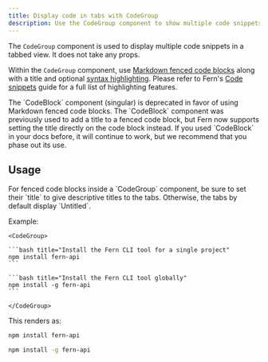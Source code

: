 ```yaml
---
title: Display code in tabs with CodeGroup
description: Use the CodeGroup component to show multiple code snippets in a tabbed view.
---
```


The `CodeGroup` component is used to display multiple code snippets in a tabbed view. It does not take any props.

Within the `CodeGroup` component, use [Markdown fenced code blocks](https://www.markdownguide.org/extended-syntax/#fenced-code-blocks) along with a title and optional [syntax highlighting](https://www.markdownguide.org/extended-syntax/#syntax-highlighting). Please refer to Fern's [Code snippets](../content/code-snippets.mdx) guide for a full list of highlighting features.

<Note>
  The `CodeBlock` component (singular) is deprecated in favor of using Markdown fenced code blocks. The `CodeBlock`
  component was previously used to add a title to a fenced code block, but Fern now supports setting the title directly
  on the code block instead. If you used `CodeBlock` in your docs before, it will continue to work, but we recommend
  that you phase out its use.
</Note>

## Usage

<Warning>
  For fenced code blocks inside a `CodeGroup` component, be sure to set their `title` to give descriptive titles to the
  tabs. Otherwise, the tabs by default display `Untitled`.
</Warning>

Example:

````mdx
<CodeGroup>
  
```bash title="Install the Fern CLI tool for a single project"
npm install fern-api
```

```bash title="Install the Fern CLI tool globally"
npm install -g fern-api
```

</CodeGroup>
````

This renders as:

<CodeGroup>
  
```bash title="Install the Fern CLI tool for a single project"
npm install fern-api
```

```bash title="Install the Fern CLI tool globally"
npm install -g fern-api
```

</CodeGroup>
